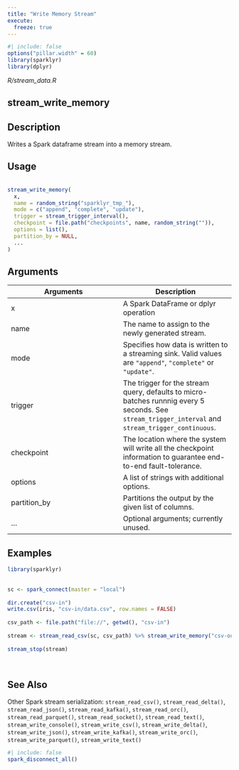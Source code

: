 ```yaml
---
title: "Write Memory Stream"
execute:
  freeze: true
---
```


```r
#| include: false
options("pillar.width" = 60)
library(sparklyr) 
library(dplyr)
```

*R/stream_data.R*

## stream_write_memory

## Description
 Writes a Spark dataframe stream into a memory stream. 


## Usage
```r
 
stream_write_memory( 
  x, 
  name = random_string("sparklyr_tmp_"), 
  mode = c("append", "complete", "update"), 
  trigger = stream_trigger_interval(), 
  checkpoint = file.path("checkpoints", name, random_string("")), 
  options = list(), 
  partition_by = NULL, 
  ... 
) 
```

## Arguments
|Arguments|Description|
|---|---|
| x | A Spark DataFrame or dplyr operation |
| name | The name to assign to the newly generated stream. |
| mode | Specifies how data is written to a streaming sink. Valid values are `"append"`, `"complete"` or `"update"`. |
| trigger | The trigger for the stream query, defaults to micro-batches runnnig every 5 seconds. See `stream_trigger_interval` and `stream_trigger_continuous`. |
| checkpoint | The location where the system will write all the checkpoint information to guarantee end-to-end fault-tolerance. |
| options | A list of strings with additional options. |
| partition_by | Partitions the output by the given list of columns. |
| ... | Optional arguments; currently unused. |





## Examples
```r
library(sparklyr)
 
 
sc <- spark_connect(master = "local") 
 
dir.create("csv-in") 
write.csv(iris, "csv-in/data.csv", row.names = FALSE) 
 
csv_path <- file.path("file://", getwd(), "csv-in") 
 
stream <- stream_read_csv(sc, csv_path) %>% stream_write_memory("csv-out") 
 
stream_stop(stream) 
 
 
```

## See Also
 Other Spark stream serialization:  `stream_read_csv()`, `stream_read_delta()`, `stream_read_json()`, `stream_read_kafka()`, `stream_read_orc()`, `stream_read_parquet()`, `stream_read_socket()`, `stream_read_text()`, `stream_write_console()`, `stream_write_csv()`, `stream_write_delta()`, `stream_write_json()`, `stream_write_kafka()`, `stream_write_orc()`, `stream_write_parquet()`, `stream_write_text()` 


```r
#| include: false
spark_disconnect_all()
```
